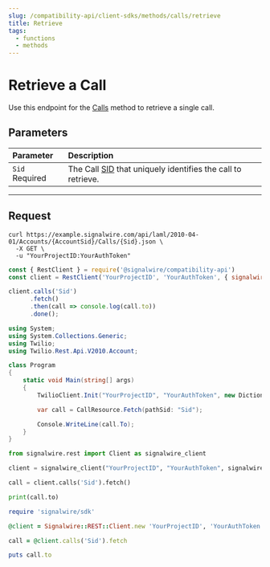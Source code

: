 ```yaml
---
slug: /compatibility-api/client-sdks/methods/calls/retrieve
title: Retrieve
tags:
  - functions
  - methods
---
```


# Retrieve a Call

Use this endpoint for the [Calls](./index.mdx) method to retrieve a single call.

## Parameters

| Parameter                                        | Description                                                                           |
| :----------------------------------------------- | :------------------------------------------------------------------------------------ |
| `Sid` <span className="required-arg">Required</span> | The Call [SID](/platform/dashboard/guides/what-is-a-sid/) that uniquely identifies the call to retrieve. |

---

## Request

<Tabs groupId="compatibility-sdks">

<TabItem value="shell" label="cURL">

```shell
curl https://example.signalwire.com/api/laml/2010-04-01/Accounts/{AccountSid}/Calls/{Sid}.json \
  -X GET \
  -u "YourProjectID:YourAuthToken"
```

</TabItem>

<TabItem value="node" label="Node.js">

```javascript
const { RestClient } = require('@signalwire/compatibility-api')
const client = RestClient('YourProjectID', 'YourAuthToken', { signalwireSpaceUrl: 'example.signalwire.com' })

client.calls('Sid')
      .fetch()
      .then(call => console.log(call.to))
      .done();
```

</TabItem>

<TabItem value="csharp" label="C#">

```csharp
using System;
using System.Collections.Generic;
using Twilio;
using Twilio.Rest.Api.V2010.Account;

class Program
{
    static void Main(string[] args)
    {
        TwilioClient.Init("YourProjectID", "YourAuthToken", new Dictionary<string, object> { ["signalwireSpaceUrl"] = "{SPACE}.signalwire.com" });

        var call = CallResource.Fetch(pathSid: "Sid");

        Console.WriteLine(call.To);
    }
}
```

</TabItem>

<TabItem value="python" label="Python">

```python
from signalwire.rest import Client as signalwire_client

client = signalwire_client("YourProjectID", "YourAuthToken", signalwire_space_url = 'example.signalwire.com')

call = client.calls('Sid').fetch()

print(call.to)
```

</TabItem>

<TabItem value="ruby" label="Ruby">

```ruby
require 'signalwire/sdk'

@client = Signalwire::REST::Client.new 'YourProjectID', 'YourAuthToken', signalwire_space_url: "example.signalwire.com"

call = @client.calls('Sid').fetch

puts call.to
```

</TabItem>

</Tabs>
